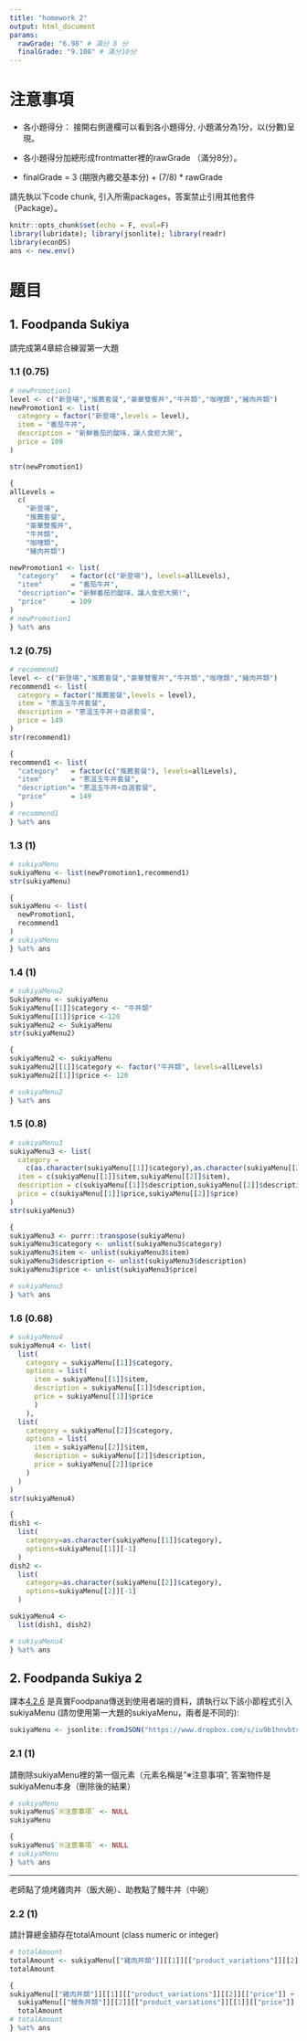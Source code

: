 ```yaml
---
title: "homework 2"
output: html_document
params:
  rawGrade: "6.98" # 滿分 8 分
  finalGrade: "9.108" # 滿分10分
---
```


# 注意事項

  * 各小題得分： 接開右側邊欄可以看到各小題得分, 小題滿分為1分，以(分數)呈現。
  
  * 各小題得分加總形成frontmatter裡的rawGrade （滿分8分）。
  
  * finalGrade = 3 (期限內繳交基本分) + (7/8) * rawGrade

請先執以下code chunk, 引入所需packages，答案禁止引用其他套件（Package）。
```r
knitr::opts_chunk$set(echo = F, eval=F)
library(lubridate); library(jsonlite); library(readr)
library(econDS)
ans <- new.env()
```

# 題目

## 1. Foodpanda Sukiya
請完成第4章綜合練習第一大題

### 1.1 (0.75)


```r
# newPromotion1
level <- c("新登場","推薦套餐","豪華雙饗丼","牛丼類","咖哩類","豬肉丼類")
newPromotion1 <- list(
  category = factor("新登場",levels = level),
  item = "番茄牛丼",
  description = "新鮮番茄的酸味，讓人食慾大開",
  price = 109
)

str(newPromotion1)
```

```r
{
allLevels = 
  c(
    "新登場",
    "推薦套餐",
    "豪華雙饗丼",
    "牛丼類",
    "咖哩類",
    "豬肉丼類")

newPromotion1 <- list(
  "category"   = factor(c("新登場"), levels=allLevels),
  "item"       = "番茄牛丼",
  "description"= "新鮮番茄的酸味，讓人食慾大開!",
  "price"      = 109
)
# newPromotion1 
} %at% ans
```

### 1.2 (0.75)


```r
# recommend1
level <- c("新登場","推薦套餐","豪華雙饗丼","牛丼類","咖哩類","豬肉丼類")
recommend1 <- list(
  category = factor("推薦套餐",levels = level),
  item = "蔥溫玉牛丼套餐",
  description = "蔥溫玉牛丼＋自選套餐",
  price = 149
)
str(recommend1)
```

```r
{
recommend1 <- list(
  "category"   = factor(c("推薦套餐"), levels=allLevels),
  "item"       = "蔥溫玉牛丼套餐",
  "description"= "蔥溫玉牛丼+自選套餐",
  "price"      = 149
)
# recommend1
} %at% ans
```

### 1.3 (1)


```r
# sukiyaMenu
sukiyaMenu <- list(newPromotion1,recommend1)
str(sukiyaMenu)
```

```r
{
sukiyaMenu <- list(
  newPromotion1,
  recommend1
)
# sukiyaMenu
} %at% ans
```

### 1.4 (1)


```r
# sukiyaMenu2
SukiyaMenu <- sukiyaMenu
SukiyaMenu[[1]]$category <- "牛丼類"
SukiyaMenu[[1]]$price <-120
sukiyaMenu2 <- SukiyaMenu
str(sukiyaMenu2)
```

```r
{
sukiyaMenu2 <- sukiyaMenu
sukiyaMenu2[[1]]$category <- factor("牛丼類", levels=allLevels)
sukiyaMenu2[[1]]$price <- 120

# sukiyaMenu2
} %at% ans
```

### 1.5 (0.8)


```r
# sukiyaMenu3
sukiyaMenu3 <- list(
  category = 
    c(as.character(sukiyaMenu[[1]]$category),as.character(sukiyaMenu[[2]]$category)),
  item = c(sukiyaMenu[[1]]$item,sukiyaMenu[[2]]$item),
  description = c(sukiyaMenu[[1]]$description,sukiyaMenu[[2]]$description),
  price = c(sukiyaMenu[[1]]$price,sukiyaMenu[[2]]$price)
)
str(sukiyaMenu3)
```

```r
{
sukiyaMenu3 <- purrr::transpose(sukiyaMenu)
sukiyaMenu3$category <- unlist(sukiyaMenu3$category)
sukiyaMenu3$item <- unlist(sukiyaMenu3$item)
sukiyaMenu3$description <- unlist(sukiyaMenu3$description)
sukiyaMenu3$price <- unlist(sukiyaMenu3$price)

# sukiyaMenu3
} %at% ans
```

### 1.6 (0.68)


```r
# sukiyaMenu4
sukiyaMenu4 <- list(
  list(
    category = sukiyaMenu[[1]]$category,
    options = list(
      item = sukiyaMenu[[1]]$item,
      description = sukiyaMenu[[1]]$description,
      price = sukiyaMenu[[1]]$price
      )
    ),
  list(
    category = sukiyaMenu[[2]]$category,
    options = list(
      item = sukiyaMenu[[2]]$item,
      description = sukiyaMenu[[2]]$description,
      price = sukiyaMenu[[2]]$price
    )
  )
)
str(sukiyaMenu4)
```

```r
{
dish1 <-
  list(
    category=as.character(sukiyaMenu[[1]]$category),
    options=sukiyaMenu[[1]][-1]
  )
dish2 <-
  list(
    category=as.character(sukiyaMenu[[2]]$category),
    options=sukiyaMenu[[2]][-1]
  )

sukiyaMenu4 <- 
  list(dish1, dish2)

# sukiyaMenu4
} %at% ans
```

## 2. Foodpanda Sukiya 2

課本[4.2.6](https://tpemartin.github.io/NTPU-R-for-Data-Science/operationonvectorandlist.html#sukiya-menu) 是真實Foodpana傳送到使用者端的資料，請執行以下該小節程式引入sukiyaMenu (請勿使用第一大題的sukiyaMenu，兩者是不同的):

```r
sukiyaMenu <- jsonlite::fromJSON("https://www.dropbox.com/s/iu9b1hnvbtss83q/sukiyaMenu.json?dl=1", simplifyDataFrame = F)
```


### 2.1  (1)
請刪除sukiyaMenu裡的第一個元素（元素名稱是"※注意事項", 答案物件是sukiyaMenu本身（刪除後的結果）


```r
# sukiyaMenu
sukiyaMenu$`※注意事項` <- NULL
sukiyaMenu
```

```r
{
sukiyaMenu$`※注意事項` <- NULL
# sukiyaMenu
} %at% ans
```

***

老師點了燒烤雞肉丼（飯大碗）、助教點了鰻牛丼（中碗）

### 2.2 (1)
請計算總金額存在totalAmount (class numeric or integer)


```r
# totalAmount
totalAmount <- sukiyaMenu[["雞肉丼類"]][[1]][["product_variations"]][[2]][["price"]]+sukiyaMenu[["鰻魚丼類"]][[2]][["product_variations"]][[1]][["price"]]
totalAmount
```

```r
{
sukiyaMenu[["雞肉丼類"]][[1]][["product_variations"]][[2]][["price"]] +
  sukiyaMenu[["鰻魚丼類"]][[2]][["product_variations"]][[1]][["price"]] ->
  totalAmount
# totalAmount
} %at% ans
```


